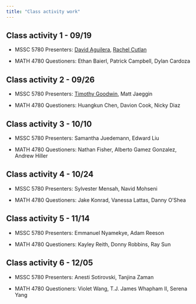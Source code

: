 ```yaml
---
title: "Class activity work"
---
```


## Class activity 1 - 09/19

-   MSSC 5780 Presenters: [David Aguilera](activity/act-1_david.pptx), [Rachel Cutlan](activity/act-1_rachel.pptx)

-   MATH 4780 Questioners: Ethan Baierl, Patrick Campbell, Dylan Cardoza

## Class activity 2 - 09/26

-   MSSC 5780 Presenters: [Timothy Goodwin](activity/act-2_timothy.pptx), Matt Jaeggin

-   MATH 4780 Questioners: Huangkun Chen, Davion Cook, Nicky Diaz

## Class activity 3 - 10/10

-   MSSC 5780 Presenters: Samantha Juedemann, Edward Liu

-   MATH 4780 Questioners: Nathan Fisher, Alberto Gamez Gonzalez, Andrew Hiller

## Class activity 4 - 10/24

-   MSSC 5780 Presenters: Sylvester Mensah, Navid Mohseni

-   MATH 4780 Questioners: Jake Konrad, Vanessa Lattas, Danny O'Shea

## Class activity 5 - 11/14

-   MSSC 5780 Presenters: Emmanuel Nyamekye, Adam Reeson

-   MATH 4780 Questioners: Kayley Reith, Donny Robbins, Ray Sun

## Class activity 6 - 12/05

-   MSSC 5780 Presenters: Anesti Sotirovski, Tanjina Zaman

-   MATH 4780 Questioners: Violet Wang, T.J. James Whapham II, Serena Yang
